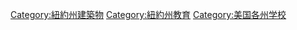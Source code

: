 [[Category:紐約州建築物|Category:紐約州建築物]]
[[Category:紐約州教育|Category:紐約州教育]]
[[Category:美国各州学校|Category:美国各州学校]]
